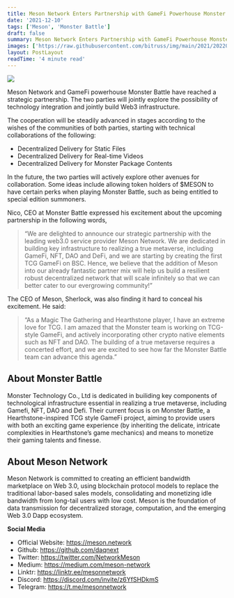 ```yaml
---
title: Meson Network Enters Partnership with GameFi Powerhouse Monster Battle
date: '2021-12-10'
tags: ['Meson', 'Monster Battle']
draft: false
summary: Meson Network Enters Partnership with GameFi Powerhouse Monster Battle
images: ['https://raw.githubusercontent.com/bitruss/img/main/2021/202205271304312.jpeg']
layout: PostLayout
readTime: '4 minute read'
---
```


![](https://raw.githubusercontent.com/bitruss/img/main/2021/202205271304312.jpeg)

Meson Network and GameFi powerhouse Monster Battle have reached a strategic partnership. The two parties will jointly explore the possibility of technology integration and jointly build Web3 infrastructure.

The cooperation will be steadily advanced in stages according to the wishes of the communities of both parties, starting with technical collaborations of the following:

- Decentralized Delivery for Static Files
- Decentralized Delivery for Real-time Videos
- Decentralized Delivery for Monster Package Contents

In the future, the two parties will actively explore other avenues for collaboration. Some ideas include allowing token holders of $MESON to have certain perks when playing Monster Battle, such as being entitled to special edition summoners.

Nico, CEO at Monster Battle expressed his excitement about the upcoming partnership in the following words,

> “We are delighted to announce our strategic partnership with the leading web3.0 service provider Meson Network. We are dedicated in building key infrastructure to realizing a true metaverse, including GameFi, NFT, DAO and DeFi, and we are starting by creating the first TCG GameFi on BSC. Hence, we believe that the addition of Meson into our already fantastic partner mix will help us build a resilient robust decentralized network that will scale infinitely so that we can better cater to our evergrowing community!”

The CEO of Meson, Sherlock, was also finding it hard to conceal his excitement. He said:

> “As a Magic The Gathering and Hearthstone player, I have an extreme love for TCG. I am amazed that the Monster team is working on TCG-style GameFi, and actively incorporating other crypto native elements such as NFT and DAO. The building of a true metaverse requires a concerted effort, and we are excited to see how far the Monster Battle team can advance this agenda.”

## About Monster Battle

Monster Technology Co., Ltd is dedicated in builiding key components of technological infrastructure essential in realizing a true metaverse, including Gamefi, NFT, DAO and Defi. Their current focus is on Monster Battle, a Hearthstone-inspired TCG style GameFi project, aiming to provide users with both an exciting game experience (by inheriting the delicate, intricate complexities in Hearthstone’s game mechanics) and means to monetize their gaming talents and finesse.

## About Meson Network

Meson Network is committed to creating an efficient bandwidth marketplace on Web 3.0, using blockchain protocol models to replace the traditional labor-based sales models, consolidating and monetizing idle bandwidth from long-tail users with low cost. Meson is the foundation of data transmission for decentralized storage, computation, and the emerging Web 3.0 Dapp ecosystem.

**Social Media**

- Official Website: https://meson.network
- Github: https://github.com/daqnext
- Twitter: https://twitter.com/NetworkMeson
- Medium: https://medium.com/meson-network
- Linktr: https://linktr.ee/mesonnetwork
- Discord: https://discord.com/invite/z6YfSHDkmS
- Telegram: https://t.me/mesonnetwork
